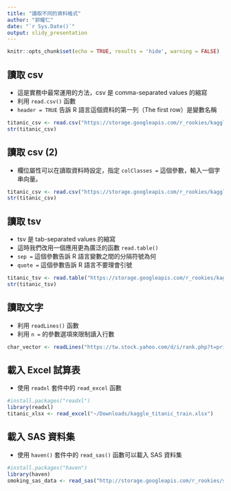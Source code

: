 ```yaml
---
title: "讀取不同的資料格式"
author: "郭耀仁"
date: "`r Sys.Date()`"
output: slidy_presentation
---
```


```r
knitr::opts_chunk$set(echo = TRUE, results = 'hide', warning = FALSE)
```

## 讀取 csv

- 這是實務中最常運用的方法，csv 是 comma-separated values 的縮寫
- 利用 `read.csv()` 函數
- `header = TRUE` 告訴 R 語言這個資料的第一列（The first row）是變數名稱

```r
titanic_csv <- read.csv("https://storage.googleapis.com/r_rookies/kaggle_titanic_train.csv", header=TRUE)
str(titanic_csv)
```

## 讀取 csv (2)

- 欄位屬性可以在讀取資料時設定，指定 `colClasses = ` 這個參數，輸入一個字串向量。

```r
titanic_csv <- read.csv("https://storage.googleapis.com/r_rookies/kaggle_titanic_train.csv", header=TRUE, colClasses = c("integer", "integer", "integer", "character", "factor", "numeric", "integer", "integer", "character", "numeric", "character", "factor"))
str(titanic_csv)
```

## 讀取 tsv

- tsv 是 tab-separated values 的縮寫
- 這時我們改用一個應用更為廣泛的函數 `read.table()`
- `sep = ` 這個參數告訴 R 語言變數之間的分隔符號為何
- `quote = ` 這個參數告訴 R 語言不要理會引號

```r
titanic_tsv <- read.table("https://storage.googleapis.com/r_rookies/kaggle_titanic_train.tsv", sep = "\t", header = TRUE, quote = "")
str(titanic_tsv)
```

## 讀取文字

- 利用 `readLines()` 函數
- 利用 `n = ` 的參數選項來限制讀入行數

```r
char_vector <- readLines("https://tw.stock.yahoo.com/d/i/rank.php?t=pri&e=tse&n=100", n = 10)
```

## 載入 Excel 試算表

- 使用 `readxl` 套件中的 `read_excel` 函數

```r
#install.packages("readxl")
library(readxl)
titanic_xlsx <- read_excel("~/Downloads/kaggle_titanic_train.xlsx")
```

## 載入 SAS 資料集

- 使用 `haven()` 套件中的 `read_sas()` 函數可以載入 SAS 資料集

```r
#install.packages("haven")
library(haven)
smoking_sas_data <- read_sas("http://storage.googleapis.com/r_rookies/smoking.sas7bdat")
```